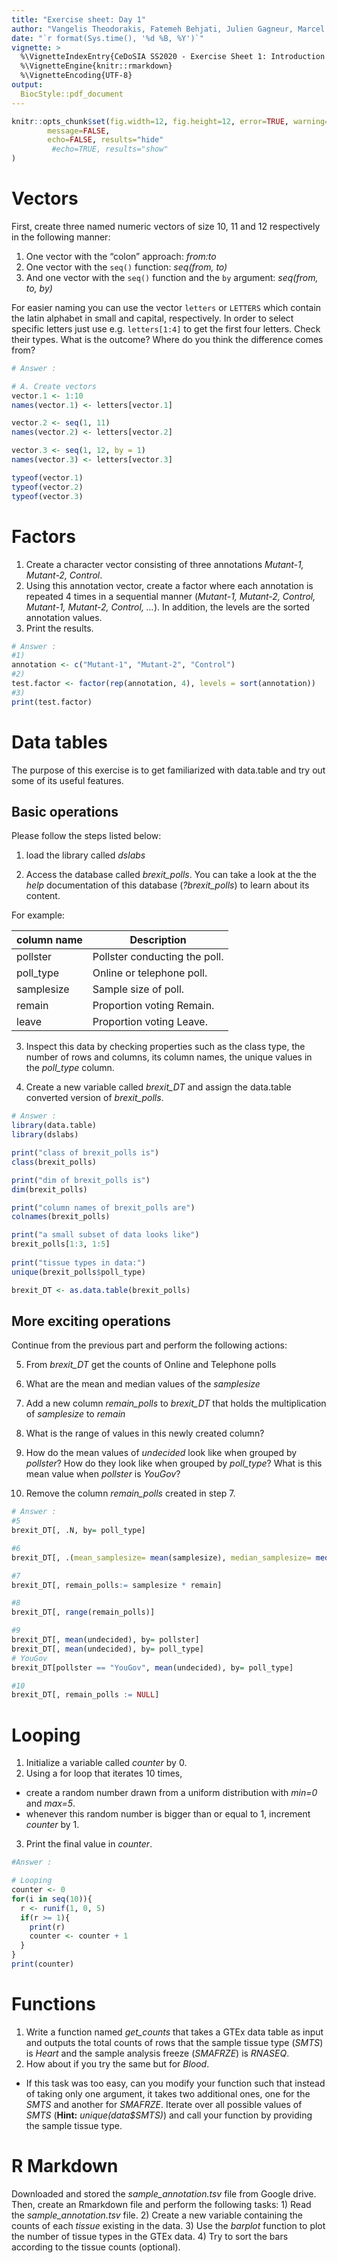 ```yaml
---
title: "Exercise sheet: Day 1"
author: "Vangelis Theodorakis, Fatemeh Behjati, Julien Gagneur, Marcel Schulz"
date: "`r format(Sys.time(), '%d %B, %Y')`"
vignette: >
  %\VignetteIndexEntry{CeDoSIA SS2020 - Exercise Sheet 1: Introduction to R}
  %\VignetteEngine{knitr::rmarkdown}
  %\VignetteEncoding{UTF-8}
output: 
  BiocStyle::pdf_document
---
```


```r
knitr::opts_chunk$set(fig.width=12, fig.height=12, error=TRUE, warning=FALSE,
        message=FALSE, 
        echo=FALSE, results="hide"
         #echo=TRUE, results="show"
)
```

# Vectors 

First, create three named numeric vectors of size 10, 11 and 12 respectively in the following manner: 

1) One vector with the "colon" approach: *from:to*
2) One vector with the `seq()` function: *seq(from, to)*
3) And one vector with the `seq()` function and the `by` argument: *seq(from, to, by)*

For easier naming you can use the vector `letters` or `LETTERS` which contain the latin alphabet in small and capital, respectively. In order to select specific letters just use e.g. `letters[1:4]` to get the first four letters. 
Check their types. What is the outcome? Where do you think the difference comes from?


```r
# Answer :

# A. Create vectors
vector.1 <- 1:10
names(vector.1) <- letters[vector.1]

vector.2 <- seq(1, 11)
names(vector.2) <- letters[vector.2]

vector.3 <- seq(1, 12, by = 1)
names(vector.3) <- letters[vector.3]

typeof(vector.1)
typeof(vector.2)
typeof(vector.3)

```

# Factors
1) Create a character vector consisting of three annotations *Mutant-1, Mutant-2, Control*.
2) Using this annotation vector, create a factor where each annotation is repeated 4 times in a sequential manner (*Mutant-1, Mutant-2, Control, Mutant-1, Mutant-2, Control, ...*). In addition, the levels are the sorted annotation values.
3) Print the results.


```r

# Answer :
#1)
annotation <- c("Mutant-1", "Mutant-2", "Control")
#2)
test.factor <- factor(rep(annotation, 4), levels = sort(annotation))
#3)
print(test.factor)
```

# Data tables

The purpose of this exercise is to get familiarized with data.table and try out some of its useful features.

## Basic operations
Please follow the steps listed below:

1) load the library called *dslabs*

2) Access the database called *brexit_polls*. You can take a look at the the *help* documentation of this database (*?brexit_polls*) to learn about its content.

For example:

column name | Description
------------ | --------------
pollster | Pollster conducting the poll.
poll_type | Online or telephone poll.
samplesize | Sample size of poll.
remain | Proportion voting Remain.
leave | Proportion voting Leave.

3) Inspect this data by checking properties such as the class type, the number of rows and columns, its column names, the unique values in the *poll_type* column.

4) Create a new variable called *brexit_DT* and assign the data.table converted version of *brexit_polls*.

```r
# Answer :
library(data.table)
library(dslabs)

print("class of brexit_polls is")
class(brexit_polls)

print("dim of brexit_polls is")
dim(brexit_polls)

print("column names of brexit_polls are")
colnames(brexit_polls)

print("a small subset of data looks like")
brexit_polls[1:3, 1:5]
      
print("tissue types in data:")
unique(brexit_polls$poll_type)

brexit_DT <- as.data.table(brexit_polls)
```

## More exciting operations
Continue from the previous part and perform the following actions:


5) From *brexit_DT* get the counts of Online and Telephone polls

6) What are the mean and median values of the *samplesize*

7) Add a new column *remain_polls* to *brexit_DT* that holds the multiplication of *samplesize* to *remain*

8) What is the range of values in this newly created column?

9) How do the mean values of *undecided* look like when grouped by *pollster*? How do they look like when grouped by *poll_type*? What is this mean value when *pollster* is *YouGov*?

10) Remove the column *remain_polls* created in step 7.

```r
# Answer :
#5
brexit_DT[, .N, by= poll_type]

#6
brexit_DT[, .(mean_samplesize= mean(samplesize), median_samplesize= median(samplesize), sd_samplesize= sd(samplesize))]

#7
brexit_DT[, remain_polls:= samplesize * remain]

#8
brexit_DT[, range(remain_polls)]

#9
brexit_DT[, mean(undecided), by= pollster]
brexit_DT[, mean(undecided), by= poll_type]
# YouGov
brexit_DT[pollster == "YouGov", mean(undecided), by= poll_type]

#10
brexit_DT[, remain_polls := NULL]
```

# Looping
1) Initialize a variable called *counter* by 0.
2) Using a for loop that iterates 10 times,
- create a random number drawn from a uniform distribution with *min=0* and *max=5*.
- whenever this random number is bigger than or equal to 1, increment *counter* by 1.
3) Print the final value in *counter*.

```r
#Answer :

# Looping
counter <- 0
for(i in seq(10)){
  r <- runif(1, 0, 5)
  if(r >= 1){
    print(r)
    counter <- counter + 1
  }
}
print(counter)
```
# Functions
1) Write a function named *get_counts* that takes a GTEx data table as input and outputs the total counts of rows that the sample tissue type (*SMTS*) is *Heart* and the sample analysis freeze (*SMAFRZE*) is *RNASEQ*.
2) How about if you try the same but for *Blood*.

- If this task was too easy, can you modify your function such that instead of taking only one argument, it takes two additional ones, one for the *SMTS* and another for *SMAFRZE*. Iterate over all possible values of *SMTS* (**Hint:** *unique(data$SMTS)*) and call your function by providing the sample tissue type.



# R Markdown
Downloaded and stored the *sample_annotation.tsv* file from Google drive. Then, create an Rmarkdown file and perform the following tasks:
1) Read the *sample_annotation.tsv* file.
2) Create a new variable containing the counts of each *tissue* existing in the data.
3) Use the *barplot* function to plot the number of tissue types in the GTEx data.
4) Try to sort the bars according to the tissue counts (optional).
